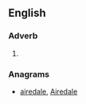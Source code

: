 ==English==

===Adverb===
{{infl|en|adverb}}

# {{obsolete spelling of|[[already]]}}

===Anagrams===
* [[airedale#English|airedale]], [[Airedale#English|Airedale]]